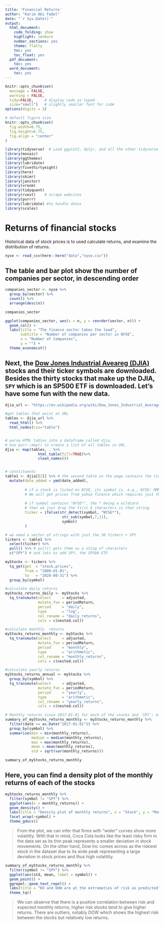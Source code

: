 ```yaml
---
title: 'Financial Returns'
author: "Karim Abi Fadel"
date: "`r Sys.Date()`"
output:
  html_document:
    code_folding: show
    highlight: zenburn
    number_sections: yes
    theme: flatly
    toc: yes
    toc_float: yes
  pdf_document:
    toc: yes
  word_document:
    toc: yes
---
```


```r
knitr::opts_chunk$set(
  message = FALSE, 
  warning = FALSE, 
  tidy=FALSE,     # display code as typed
  size="small")   # slightly smaller font for code
options(digits = 3)

# default figure size
knitr::opts_chunk$set(
  fig.width=6.75, 
  fig.height=6.75,
  fig.align = "center"
)
```


```r
library(tidyverse)  # Load ggplot2, dplyr, and all the other tidyverse packages
library(mosaic)
library(ggthemes)
library(lubridate)
library(fivethirtyeight)
library(here)
library(skimr)
library(janitor)
library(vroom)
library(tidyquant)
library(rvest)    # scrape websites
library(purrr)  
library(lubridate) #to handle dates
library(scales)
```


# Returns of financial stocks

Historical data of stock prices is to used calculate returns, and examine the distribution of returns. 

```r
nyse <- read_csv(here::here("data","nyse.csv"))
```

## The table and bar plot show the number of companies per sector, in descending order
```r

companies_sector <- nyse %>%
  group_by(sector) %>%
  count() %>%
  arrange(desc(n))

companies_sector

ggplot(companies_sector, aes(x = n, y = reorder(sector, n))) +
  geom_col() + 
  labs(title = "The finance sector takes the lead",
       subtitle = "Number of companies per sector in NYSE",
       x = "Number of Companies",
       y = "") +
  theme_economist()


```


## Next, the [Dow Jones Industrial Aveareg (DJIA)](https://en.wikipedia.org/wiki/Dow_Jones_Industrial_Average) stocks and their ticker symbols are downloaded. Besides the thirty stocks that make up the DJIA, `SPY` which is an SP500 ETF is downloaded. Let's have some fun with the new data.

```r

djia_url <- "https://en.wikipedia.org/wiki/Dow_Jones_Industrial_Average"

#get tables that exist on URL
tables <- djia_url %>% 
  read_html() %>% 
  html_nodes(css="table")


# parse HTML tables into a dataframe called djia. 
# Use purr::map() to create a list of all tables in URL
djia <- map(tables, . %>% 
               html_table(fill=TRUE)%>% 
               clean_names())


# constituents
table1 <- djia[[2]] %>% # the second table on the page contains the ticker symbols
  mutate(date_added = ymd(date_added),
         
         # if a stock is listed on NYSE, its symbol is, e.g., NYSE: MMM
         # We will get prices from yahoo finance which requires just the ticker
         
         # if symbol contains "NYSE*", the * being a wildcard
         # then we jsut drop the first 6 characters in that string
         ticker = ifelse(str_detect(symbol, "NYSE*"),
                          str_sub(symbol,7,11),
                          symbol)
         )

# we need a vector of strings with just the 30 tickers + SPY
tickers <- table1 %>% 
  select(ticker) %>% 
  pull() %>% # pull() gets them as a sting of characters
  c("SPY") # and lets us add SPY, the SP500 ETF
```


```r

myStocks <- tickers %>% 
  tq_get(get  = "stock.prices",
         from = "2000-01-01",
         to   = "2020-08-31") %>%
  group_by(symbol)

```
```r
#calculate daily returns
myStocks_returns_daily <- myStocks %>%
  tq_transmute(select     = adjusted, 
               mutate_fun = periodReturn, 
               period     = "daily", 
               type       = "log",
               col_rename = "daily_returns",
               cols = c(nested.col))  

#calculate monthly  returns
myStocks_returns_monthly <- myStocks %>%
  tq_transmute(select     = adjusted, 
               mutate_fun = periodReturn, 
               period     = "monthly", 
               type       = "arithmetic",
               col_rename = "monthly_returns",
               cols = c(nested.col)) 

#calculate yearly returns
myStocks_returns_annual <- myStocks %>%
  group_by(symbol) %>%
  tq_transmute(select     = adjusted, 
               mutate_fun = periodReturn, 
               period     = "yearly", 
               type       = "arithmetic",
               col_rename = "yearly_returns",
               cols = c(nested.col))
```

```r

# Monthly returns since 2017-01-01 for each of the stocks and `SPY`; min, max, median, mean, SD.
summary_of_myStocks_returns_monthly <- myStocks_returns_monthly %>%
  filter(date >= as.Date("2017-01-01")) %>% 
  group_by(symbol) %>%
  summarise(min = min(monthly_returns),
            median = median(monthly_returns),
            max = max(monthly_returns),
            mean = mean(monthly_returns),
            std = sqrt(var(monthly_returns)))

summary_of_myStocks_returns_monthly

```

## Here, you can find a density plot of the monthly returns of each of the stocks
```r
myStocks_returns_monthly %>% 
  filter(symbol != "SPY") %>%
  ggplot(aes(x = monthly_returns)) +
  geom_density() + 
  labs(title = "Density plot of monthly returns", x = "Stock", y = "Monthly returns") +
  facet_wrap(~symbol) +
  theme_gdocs()

```

>From the plot, we can infer that firms with "wider" curves show more volatility. With that in mind, Coca Cola looks like the least risky firm in the data set as its thin peak represents a smaller deviation in stock movements. On the other hand, Dow Inc comes across as the riskiest stock in the dataset due to its wide peak representing a large deviation in stock prices and thus high volatility. 


```r
summary_of_myStocks_returns_monthly %>% 
  filter(symbol != "SPY") %>%
  ggplot(aes(std, mean, label = symbol)) +
  geom_point() + 
  ggrepel::geom_text_repel() +
  labs(title = "KO and DOW are at the extremeties of risk as predicted", subtitle = "Expected monthly returns as a function of standard deviation", x = "Standard Deviation", y = "Expected monthly returns")+
  theme_tq()

```

>We can observe that there is a positive correlation between risk and expected monthly returns; higher risk stocks tend to give higher returns. There are outliers, notably DOW which shows the highest risk between the stocks but relatively low returns. 